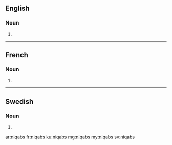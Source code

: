{{also|niqābs}}
==English==

===Noun===
{{head|en|noun plural form}}

# {{plural of|lang=en|niqab}}

----

==French==

===Noun===
{{head|fr|noun plural form|g=?}}

# {{plural of|niqab|lang=fr}}

----

==Swedish==

===Noun===
{{head|sv|noun form}}

# {{sv-noun-form-indef-gen|niqab}}

[[ar:niqabs]]
[[fr:niqabs]]
[[ku:niqabs]]
[[mg:niqabs]]
[[my:niqabs]]
[[sv:niqabs]]